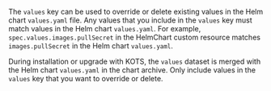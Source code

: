The `values` key can be used to override or delete existing values in the Helm chart `values.yaml` file. Any values that you include in the `values` key must match values in the Helm chart `values.yaml`. For example, `spec.values.images.pullSecret` in the HelmChart custom resource matches `images.pullSecret` in the Helm chart `values.yaml`.

During installation or upgrade with KOTS, the `values` dataset is merged with the Helm chart `values.yaml` in the chart archive. Only include values in the `values` key that you want to override or delete.